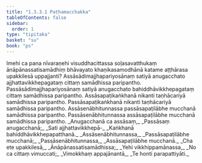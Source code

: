 ```yaml
---
title: "1.3.3.1 Paṭhamacchakka"
tableOfContents: false
sidebar:
  order: 1
type: "tipitaka"
basket: "su"
book: "ps"
---
```



<DynamicBreadcrumb />

<Division number="154" book="ps" bookNo="26" page="163">

<Paragraph number="869" book="ps">
Imehi ca pana nīvaraṇehi visuddhacittassa soḷasavatthukaṃ ānāpānassatisamādhiṃ bhāvayato khaṇikasamodhānā katame aṭṭhārasa upakkilesā uppajjanti? Assāsādimajjhapariyosānaṃ satiyā anugacchato ajjhattavikkhepagataṃ cittaṃ samādhissa paripantho. Passāsādimajjhapariyosānaṃ satiyā anugacchato bahiddhāvikkhepagataṃ cittaṃ samādhissa paripantho. Assāsapaṭikaṅkhanā nikanti taṇhācariyā samādhissa paripantho. Passāsapaṭikaṅkhanā nikanti taṇhācariyā samādhissa paripantho. Assāsenābhitunnassa passāsapaṭilābhe mucchanā samādhissa paripantho. Passāsenābhitunnassa assāsapaṭilābhe mucchanā samādhissa paripantho.
</Paragraph>

<Paragraph number="870" type="verses" book="ps">
_Anugacchanā ca assāsaṃ,_  
_Passāsaṃ anugacchanā;_  
_Sati ajjhattavikkhepā-_  
_Kaṅkhanā bahiddhāvikkhepapatthanā._  

</Paragraph>

<Paragraph number="871" type="verses" book="ps">
_Assāsenābhitunnassa,_  
_Passāsapaṭilābhe mucchanā;_  
_Passāsenābhitunnassa,_  
_Assāsapaṭilābhe mucchanā._  

</Paragraph>

<Paragraph number="872" type="verses" book="ps">
_Cha ete upakkilesā,_  
_Ānāpānassatisamādhissa;_  
_Yehi vikkhippamānassa,_  
_No ca cittaṃ vimuccati;_  
_Vimokkhaṃ appajānantā,_  
_Te honti parapattiyāti._
</Paragraph>
</Division>
